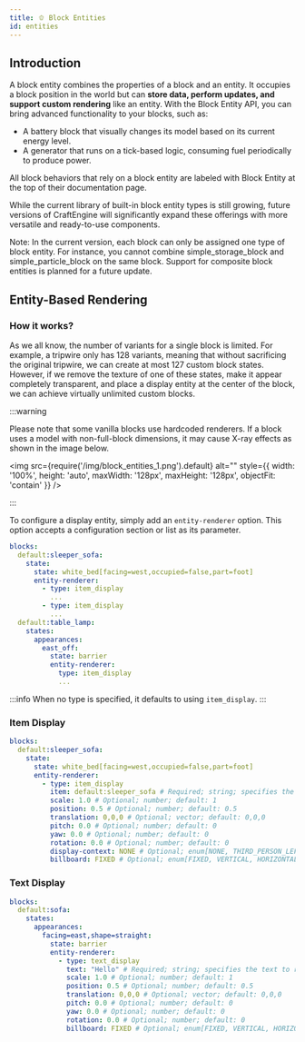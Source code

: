 ```yaml
---
title: 🫑 Block Entities
id: entities
---
```



## Introduction

A block entity combines the properties of a block and an entity. It occupies a block position in the world but can **store data, perform updates, and support custom rendering** like an entity. With the Block Entity API, you can bring advanced functionality to your blocks, such as:

- A battery block that visually changes its model based on its current energy level.
- A generator that runs on a tick-based logic, consuming fuel periodically to produce power.

All block behaviors that rely on a block entity are labeled with <Highlight color="#3B6B60">Block Entity</Highlight> at the top of their documentation page.

While the current library of built-in block entity types is still growing, future versions of CraftEngine will significantly expand these offerings with more versatile and ready-to-use components.

Note: In the current version, each block can only be assigned one type of block entity. For instance, you cannot combine simple_storage_block and simple_particle_block on the same block. Support for composite block entities is planned for a future update.

## Entity-Based Rendering

### How it works?

As we all know, the number of variants for a single block is limited. For example, a tripwire only has 128 variants, meaning that without sacrificing the original tripwire, we can create at most 127 custom block states. However, if we remove the texture of one of these states, make it appear completely transparent, and place a display entity at the center of the block, we can achieve virtually unlimited custom blocks.

:::warning

Please note that some vanilla blocks use hardcoded renderers. If a block uses a model with non-full-block dimensions, it may cause X-ray effects as shown in the image below.

<img src={require('/img/block_entities_1.png').default} alt="" style={{ width: '100%', height: 'auto', maxWidth: '128px', maxHeight: '128px', objectFit: 'contain' }} />

:::

To configure a display entity, simply add an `entity-renderer` option. This option accepts a configuration section or list as its parameter.

```yaml
blocks:
  default:sleeper_sofa:
    state:
      state: white_bed[facing=west,occupied=false,part=foot]
      entity-renderer:
        - type: item_display
          ...
        - type: item_display
          ...
  default:table_lamp:
    states:
      appearances:
        east_off:
          state: barrier
          entity-renderer:
            type: item_display
            ...
```

:::info
When no type is specified, it defaults to using `item_display`.
:::

### Item Display

```yml
blocks:
  default:sleeper_sofa:
    state:
      state: white_bed[facing=west,occupied=false,part=foot]
      entity-renderer:
        - type: item_display
          item: default:sleeper_sofa # Required; string; specifies the item to render
          scale: 1.0 # Optional; number; default: 1
          position: 0.5 # Optional; number; default: 0.5
          translation: 0,0,0 # Optional; vector; default: 0,0,0
          pitch: 0.0 # Optional; number; default: 0
          yaw: 0.0 # Optional; number; default: 0
          rotation: 0.0 # Optional; number; default: 0
          display-context: NONE # Optional; enum[NONE, THIRD_PERSON_LEFT_HAND, THIRD_PERSON_RIGHT_HAND, FIRST_PERSON_LEFT_HAND, FIRST_PERSON_RIGHT_HAND, HEAD, GUI, GROUND, FIXED, ON_SHELF]; default: NONE
          billboard: FIXED # Optional; enum[FIXED, VERTICAL, HORIZONTAL, CENTER]; default: FIXED
```

### Text Display

```yml
blocks:
  default:sofa:
    states:
      appearances:
        facing=east,shape=straight:
          state: barrier
          entity-renderer:
            - type: text_display
              text: "Hello" # Required; string; specifies the text to render
              scale: 1.0 # Optional; number; default: 1
              position: 0.5 # Optional; number; default: 0.5
              translation: 0,0,0 # Optional; vector; default: 0,0,0
              pitch: 0.0 # Optional; number; default: 0
              yaw: 0.0 # Optional; number; default: 0
              rotation: 0.0 # Optional; number; default: 0
              billboard: FIXED # Optional; enum[FIXED, VERTICAL, HORIZONTAL, CENTER]; default: FIXED
```
